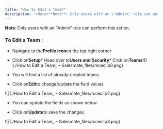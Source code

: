 ```yaml
---
title: "How to Edit a Team?"
description: "<Note>**Note**: Only users with an \"Admin\" role can perform this action."
---
```


<Note>**Note**: Only users with an "Admin" role can perform this action.

</Note>


### To Edit a Team :


*   Navigate to the**Profile icon**on the top right corner

*   Click on**Setup***   Head over to**Users and Security***   Click on**Teams**![](./How to Edit a Team_ – Salesmate_files/mceclip0.png)


*   You will find a list of already-created teams

*   Click on**Edit**to change/update the field values.

![](./How to Edit a Team_ – Salesmate_files/mceclip2.png)


*   You can update the fields as shown below.

*   Click on**Update**to save the changes.


![](./How to Edit a Team_ – Salesmate_files/mceclip3.png)
